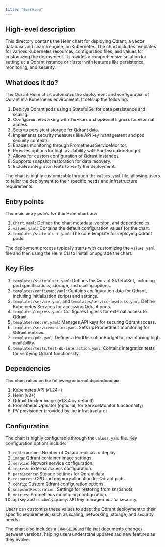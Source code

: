 ```yaml
---
title: "Overview"
---
```


## High-level description
This directory contains the Helm chart for deploying Qdrant, a vector database and search engine, on Kubernetes. The chart includes templates for various Kubernetes resources, configuration files, and values for customizing the deployment. It provides a comprehensive solution for setting up a Qdrant instance or cluster with features like persistence, monitoring, and security.

## What does it do?
The Qdrant Helm chart automates the deployment and configuration of Qdrant in a Kubernetes environment. It sets up the following:

1. Deploys Qdrant pods using a StatefulSet for data persistence and scaling.
2. Configures networking with Services and optional Ingress for external access.
3. Sets up persistent storage for Qdrant data.
4. Implements security measures like API key management and pod security contexts.
5. Enables monitoring through Prometheus ServiceMonitor.
6. Provides options for high availability with PodDisruptionBudget.
7. Allows for custom configuration of Qdrant instances.
8. Supports snapshot restoration for data recovery.
9. Includes integration tests to verify the deployment.

The chart is highly customizable through the `values.yaml` file, allowing users to tailor the deployment to their specific needs and infrastructure requirements.

## Entry points
The main entry points for this Helm chart are:

1. `Chart.yaml`: Defines the chart metadata, version, and dependencies.
2. `values.yaml`: Contains the default configuration values for the chart.
3. `templates/statefulset.yaml`: The core template for deploying Qdrant pods.

The deployment process typically starts with customizing the `values.yaml` file and then using the Helm CLI to install or upgrade the chart.

## Key Files
1. `templates/statefulset.yaml`: Defines the Qdrant StatefulSet, including pod specifications, storage, and scaling options.
2. `templates/configmap.yaml`: Contains configuration data for Qdrant, including initialization scripts and settings.
3. `templates/service.yaml` and `templates/service-headless.yaml`: Define Kubernetes Services for accessing Qdrant pods.
4. `templates/ingress.yaml`: Configures Ingress for external access to Qdrant.
5. `templates/secret.yaml`: Manages API keys for securing Qdrant access.
6. `templates/servicemonitor.yaml`: Sets up Prometheus monitoring for Qdrant metrics.
7. `templates/pdb.yaml`: Defines a PodDisruptionBudget for maintaining high availability.
8. `templates/tests/test-db-interaction.yaml`: Contains integration tests for verifying Qdrant functionality.

## Dependencies
The chart relies on the following external dependencies:

1. Kubernetes API (v1.24+)
2. Helm (v3+)
3. Qdrant Docker image (v1.8.4 by default)
4. Prometheus Operator (optional, for ServiceMonitor functionality)
5. PV provisioner (provided by the infrastructure)

## Configuration
The chart is highly configurable through the `values.yaml` file. Key configuration options include:

1. `replicaCount`: Number of Qdrant replicas to deploy.
2. `image`: Qdrant container image settings.
3. `service`: Network service configuration.
4. `ingress`: External access configuration.
5. `persistence`: Storage settings for Qdrant data.
6. `resources`: CPU and memory allocation for Qdrant pods.
7. `config`: Custom Qdrant configuration options.
8. `snapshotRestoration`: Settings for restoring from snapshots.
9. `metrics`: Prometheus monitoring configuration.
10. `apiKey` and `readOnlyApiKey`: API key management for security.

Users can customize these values to adapt the Qdrant deployment to their specific requirements, such as scaling, networking, storage, and security needs.

The chart also includes a `CHANGELOG.md` file that documents changes between versions, helping users understand updates and new features as they evolve.